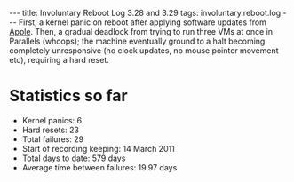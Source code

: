 ---
title: Involuntary Reboot Log 3.28 and 3.29
tags: involuntary.reboot.log
---
First, a kernel panic on reboot after applying software updates from [[Apple]]. Then, a gradual deadlock from trying to run three VMs at once in Parallels (whoops); the machine eventually ground to a halt becoming completely unresponsive (no clock updates, no mouse pointer movement etc), requiring a hard reset.

= Statistics so far =

* Kernel panics: 6
* Hard resets: 23
* Total failures: 29
* Start of recording keeping: 14 March 2011
* Total days to date: 579 days
* Average time between failures: 19.97 days
